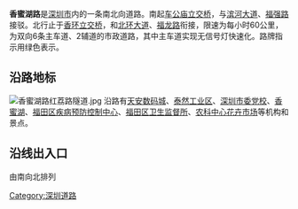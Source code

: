 {{Infobox China Road
|路牌类型=Shenzhen
|中文道路名称=香蜜湖路
|道路英文名=Xiangmihu Rd
|图片=SZ 深圳 Shenzhen 福田區 Futian 香蜜湖路 Xiangmihu Road October 2018 SSG 02.jpg
|图片说明=
|道路属性=城市快速路
|道路方向=NS
|道路总长度=
|车速限制=
|行车线数量=6车道+2辅道
|所在地区={{CHN}}[[广东省|广东省]][[深圳市|深圳市]][[福田区|福田区]]
|起点=[[车公庙立交桥|车公庙立交桥]]
|终点=[[香环立交|香环立交桥]]
|道路命名日期=
|命名缘由=位于[[香蜜湖|香蜜湖]]片区
|道路旧名=
|道路动工日期=
|通车日期=
|路段主要建筑=[[天安数码城|天安数码城]]、[[泰然工业区|泰然工业区]]、<br>[[深圳市委党校|深圳市委党校]]、[[香蜜湖|香蜜湖]]等
}}
'''香蜜湖路'''是[[深圳市|深圳市]]内的一条南北向道路。南起[[车公庙立交桥|车公庙立交桥]]，与[[滨河大道|滨河大道]]、[[福强路|福强路]]接驳。北行止于[[香环立交|香环立交桥]]，和[[北环大道|北环大道]]、[[福龙路|福龙路]]衔接，限速为每小时60公里，为双向6条主车道、2辅道的市政道路，其中主车道实现无信号灯快速化。路牌指示用绿色表示。
== 沿路地标 ==
[[File:香蜜湖路红荔路隧道.jpg|thumb]]
沿路有[[天安数码城|天安数码城]]、[[泰然工业区|泰然工业区]]、[[深圳市委党校|深圳市委党校]]、[[香蜜湖|香蜜湖]]、[[福田区疾病预防控制中心|福田区疾病预防控制中心]]、[[福田区卫生监督所|福田区卫生监督所]]、[[农科中心花卉市场|农科中心花卉市场]]等机构和景点。

== 沿线出入口 ==
由南向北排列
{{Start expwy exit box|place=6}}
{{Expwy exit item|place=[[福田区|福田区]]|place rows=7|type=H|state=|name=车公庙立交|index=|dist start=|road connection={{中国省道名|550|[[濱河大道|滨河大道]]}}<br>[[福强路|福强路]]|comment=南向暂不可转至滨河大道往东方向}}
{{Expwy exit item|state=|type=E|name=泰然五路|index=|dist start=|road connection=泰然五路<br>泰然四路|comment=仅南往北方向}}
{{Expwy exit item|state=|type=E|name=泰然六路|index=|dist start=|road connection=泰然六路|comment=仅北往南方向}}
{{Expwy exit item|state=L|type=H|name=深南香蜜立交|index=|dist start=|road connection=[[深南大道|深南大道]]|comment=立交施工中，只能由北往西方向和南往东方向}}
{{Expwy exit item|state=|type=E|name=红荔西路|index=|dist start=|road connection=[[红荔路|红荔西路]]}}
{{Expwy exit item|state=|type=E|name=香莲立交|index=|dist start=|road connection=[[侨香路|侨香路]]<br>香庭二街}}
{{Expwy exit item|state=|type=H|name=北环香蜜立交|alias=[[香环立交|香环立交]]|dist start=|road connection={{中国国道名|107|[[北環大道|北环大道]]}}<br>[[福龙路|福龙路]]}}
{{End expwy exit box|place=1}}
{{commonscat|Xiangmihu Road, Shenzhen}}
{{深圳小作品}}
{{深圳市主要道路}}

{{DEFAULTSORT:X香蜜湖路}}
[[Category:深圳道路|Category:深圳道路]]